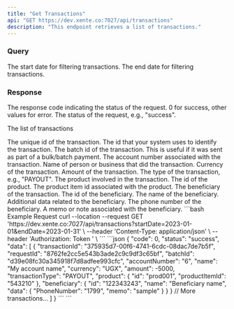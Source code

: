 ```yaml
---
title: "Get Transactions"
api: "GET https://dev.xente.co:7027/api/transactions"
description: "This endpoint retrieves a list of transactions."
---
```


### Query

<ParamField path="startDate" type="string">
  The start date for filtering transactions.
</ParamField>

<ParamField path="endDate" type="string">
  The end date for filtering transactions.
</ParamField>

### Response

<ResponseField name="code" type="number">
  The response code indicating the status of the request. 0 for success, other values for error.
</ResponseField>

<ResponseField name="status" type="string">
  The status of the request, e.g., "success".
</ResponseField>

<ResponseField name="data" type="array">

The list of transactions

<Expandable title="Toggle array">

<ResponseField name="transactionId" type="string">
  The unique id of the transaction.
</ResponseField>

<ResponseField name="requestId" type="string">
  The id that your system uses to identify the transaction.
</ResponseField>

<ResponseField name="batchId" type="string">
  The batch id of the transaction. This is useful if it was sent as part of a bulk/batch payment.
</ResponseField>

<ResponseField name="accountNumber" type="string">
  The account number associated with the transaction.
</ResponseField>

<ResponseField name="name" type="string">
  Name of person or business that did the transaction.
</ResponseField>

<ResponseField name="currency" type="string">
  Currency of the transaction.
</ResponseField>

<ResponseField name="amount" type="number">
  Amount of the transaction.
</ResponseField>

<ResponseField name="transactionType" type="string">
  The type of the transaction, e.g., "PAYOUT".
</ResponseField>

<ResponseField name="product" type="object">
  The product involved in the transaction.
  <Expandable title="Toggle object">
    <ResponseField name="id" type="string">
      The id of the product.
    </ResponseField>
    <ResponseField name="productItemId" type="string">
      The product item id associated with the product.
    </ResponseField>
  </Expandable>
</ResponseField>

<ResponseField name="beneficiary" type="object">
  The beneficiary of the transaction.
  <Expandable title="Toggle object">
    <ResponseField name="id" type="string">
      The id of the beneficiary.
    </ResponseField>
    <ResponseField name="name" type="string">
      The name of the beneficiary.
    </ResponseField>
    <ResponseField name="data" type="object">
      Additional data related to the beneficiary.
      <Expandable title="Toggle object">
        <ResponseField name="PhoneNumber" type="string">
          The phone number of the beneficiary.
        </ResponseField>
        <ResponseField name="memo" type="string">
          A memo or note associated with the beneficiary.
        </ResponseField>
      </Expandable>
    </ResponseField>
  </Expandable>
</ResponseField>
</Expandable>
</ResponseField>
<RequestExample>
```bash Example Request
curl --location --request GET 'https://dev.xente.co:7027/api/transactions?startDate=2023-01-01&endDate=2023-01-31' \
--header 'Content-Type: application/json' \
--header 'Authorization: Token <token>' \
```
</RequestExample>

<ResponseExample>
```json
{
  "code": 0,
  "status": "success",
  "data": [
    {
      "transactionId": "375935d7-00f6-4741-6cdc-08dac7de7b5f",
      "requestId": "8762fe2cc5e543b3ade2c9c9df3c65bf",
      "batchId": "d39e08fc30a345918f7d8adfee993cfc",
      "accountNumber": "6",
      "name": "My account name",
      "currency": "UGX",
      "amount": -5000,
      "transactionType": "PAYOUT",
      "product": {
        "id": "prod001",
        "productItemId": "543210"
      },
      "beneficiary": {
        "id": "122343243",
        "name": "Beneficiary name",
        "data": {
          "PhoneNumber": "1799",
          "memo": "sample"
        }
      }
    }
    // More transactions...
  ]
}
```

</ResponseExample>
```